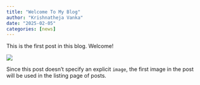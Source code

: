 ```yaml
---
title: "Welcome To My Blog"
author: "Krishnatheja Vanka"
date: "2025-02-05"
categories: [news]
---
```


This is the first post in this blog. Welcome!

![](thumbnail.jpg)

Since this post doesn't specify an explicit `image`, the first image in the post will be used in the listing page of posts.
